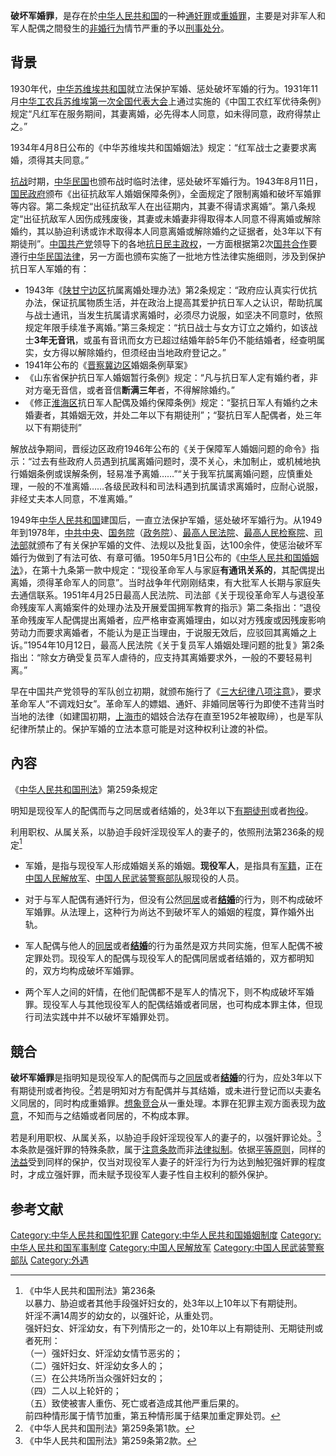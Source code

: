 '''破坏军婚罪'''，是存在於[[中华人民共和国|中华人民共和国]]的一种[[通奸|通奸罪]]或[[重婚|重婚罪]]，主要是对非军人和军人配偶之間發生的[[非婚行为|非婚行为]]情节严重的予以[[刑罚|刑事处分]]。

== 背景==
1930年代，[[中华苏维埃共和国|中华苏维埃共和国]]就立法保护军婚、惩处破坏军婚的行为。1931年11月[[中华工农兵苏维埃第一次全国代表大会|中华工农兵苏维埃第一次全国代表大会]]上通过实施的《中国工农红军优待条例》规定“凡红军在服务期间，其妻离婚，必先得本人同意，如未得同意，政府得禁止之。”

1934年4月8日公布的《中华苏维埃共和国婚姻法》规定：“红军战士之妻要求离婚，须得其夫同意。”

[[抗战|抗战]]时期，[[中华民国|中华民国]]也颁布战时临时法律，惩处破坏军婚行为。1943年8月11日，[[国民政府|国民政府]]颁布《出征抗敌军人婚姻保障条例》，全面规定了限制离婚和破坏军婚罪等内容。第二条规定“出征抗敌军人在出征期内，其妻不得请求离婚”。第八条规定“出征抗敌军人因伤成残废後，其妻或未婚妻非得取得本人同意不得离婚或解除婚约，其以胁迫利诱或诈术取得本人同意离婚或解除婚约之证据者，处3年以下有期徒刑”。[[中国共产党|中国共产党]]领导下的各地[[抗日根据地|抗日民主政权]]，一方面根据第2次[[国共合作|国共合作]]要遵行[[中华民国法律|中华民国法律]]，另一方面也颁布实施了一批地方性法律实施细则，涉及到保护抗日军人军婚的有：
*1943年《[[陕甘宁边区|陕甘宁边区]]抗属离婚处理办法》第2条规定：“政府应认真实行优抗办法，保证抗属物质生活，并在政治上提高其爱护抗日军人之认识，帮助抗属与战士通讯，当发生抗属请求离婚时，必须尽力说服，如坚决不同意时，依照规定年限手续准予离婚。”第三条规定：“抗日战士与女方订立之婚约，如该战士'''3年无音讯'''，或虽有音讯而女方已超过结婚年龄5年仍不能结婚者，经查明属实，女方得以解除婚约，但须经由当地政府登记之。”
*1941年公布的《[[晋察冀边区|晋察冀边区]]婚姻条例草案》
*《山东省保护抗日军人婚姻暂行条例》规定：“凡与抗日军人定有婚约者，非对方毫无音信，或者音信'''断满三年'''者，不得解除婚约。”
*《修正[[苏北抗日根据地|淮海区]]抗日军人配偶及婚约保障条例》规定：“娶抗日军人有婚约之未婚妻者，其婚姻无效，并处二年以下有期徒刑”；“娶抗日军人配偶者，处三年以下有期徒刑”

解放战争期间，晋绥边区政府1946年公布的《关于保障军人婚姻问题的命令》指示：“过去有些政府人员遇到抗属离婚问题时，漠不关心，未加制止，或机械地执行婚姻条例或误解条例，轻易准予离婚……”“关于我军抗属离婚问题，应慎重处理，一般的不准离婚……各级民政科和司法科遇到抗属请求离婚时，应耐心说服，非经丈夫本人同意，不准离婚。”

1949年[[中华人民共和国|中华人民共和国]]建国后，一直立法保护军婚，惩处破坏军婚行为。从1949年到1978年，[[中国共产党中央委员会|中共中央]]、[[中华人民共和国国务院|国务院]]（[[中央人民政府政务院|政务院]]）、[[中华人民共和国最高人民法院|最高人民法院]]、[[中华人民共和国最高人民检察院|最高人民检察院]]、[[中华人民共和国司法部|司法部]]就颁布了有关保护军婚的文件、法规以及批复函，达100余件，使惩治破坏军婚行为做到了有法可依、有章可循。1950年5月1日公布的《[[中华人民共和国婚姻法|中华人民共和国婚姻法]]》，在第十九条第一款中规定：“现役革命军人与家庭'''有通讯关系的'''，其配偶提出离婚，须得革命军人的同意”。当时战争年代刚刚结束，有大批军人长期与家庭失去通信联系。1951年4月25日最高人民法院、司法部《关于现役革命军人与退役革命残废军人离婚案件的处理办法及开展爱国拥军教育的指示》第二条指出：“退役革命残废军人配偶提出离婚者，应严格审查离婚理由，如以对方残废或因残废影响劳动力而要求离婚者，不能认为是正当理由，于说服无效后，应驳回其离婚之上诉。”1954年10月12日，最高人民法院《关于复员军人婚姻处理问题的批复》第2条指出：“除女方确受复员军人虐待的，应支持其离婚要求外，一般的不要轻易判离。”

早在中国共产党领导的军队创立初期，就颁布施行了《[[三大纪律八项注意|三大纪律八项注意]]》，要求革命军人“不调戏妇女”。革命军人的嫖娼、通奸、非婚同居等行为即使不违背当时当地的法律（如建国初期，[[上海市|上海市]]的娼妓合法存在直至1952年被取缔），也是军队纪律所禁止的。保护军婚的立法本意可能是对这种权利让渡的补偿。

==內容==
《[[中华人民共和国刑法|中华人民共和国刑法]]》第259条规定

明知是现役军人的配偶而与之同居或者结婚的，处3年以下[[有期徒刑|有期徒刑]]或者[[拘役|拘役]]。

利用职权、从属关系，以胁迫手段奸淫现役军人的妻子的，依照刑法第236条的规定<ref>《中华人民共和国刑法》第236条<br/>以暴力、胁迫或者其他手段强奸妇女的，处3年以上10年以下有期徒刑。<br/>奸淫不满14周岁的幼女的，以强奸论，从重处罚。<br/>强奸妇女、奸淫幼女，有下列情形之一的，处10年以上有期徒刑、无期徒刑或者死刑：<br/>
（一）强奸妇女、奸淫幼女情节恶劣的；<br/>
（二）强奸妇女、奸淫幼女多人的；<br/>
（三）在公共场所当众强奸妇女的；<br/>
（四）二人以上轮奸的；<br/>
（五）致使被害人重伤、死亡或者造成其他严重后果的。<br/>前四种情形属于情节加重，第五种情形属于结果加重定罪处罚。</ref>

*军婚，是指与现役军人形成婚姻关系的婚姻。'''现役军人'''，是指具有[[军籍|军籍]]，正在[[中国人民解放军|中国人民解放军]]、[[中国人民武装警察部队|中国人民武装警察部队]]服现役的人员。

*对于与军人配偶有通奸行为，但没有公然[[同居|同居]]或者'''[[结婚|结婚]]'''的行为，则不构成破坏军婚罪。从法理上，这种行为尚达不到破坏军人的婚姻的程度，算作婚外出轨。

*军人配偶与他人的[[同居|同居]]或者'''[[结婚|结婚]]'''的行为虽然是双方共同实施，但军人配偶不被定罪处罚。现役军人的配偶与现役军人的配偶同居或者结婚的，双方都明知的，双方均构成破坏军婚罪。

*两个军人之间的奸情，在他们配偶都不是军人的情况下，则不构成破坏军婚罪。现役军人与其他现役军人的配偶结婚或者同居，也可构成本罪主体，但现行司法实践中并不以破坏军婚罪处罚。

== 競合 ==
'''破坏军婚罪'''是指明知是现役军人的配偶而与之[[同居|同居]]或者'''[[结婚|结婚]]'''的行为，应处3年以下有期徒刑或者拘役。<ref>《中华人民共和国刑法》第259条第1款。</ref>若是明知对方有配偶并与其结婚，或未进行登记而以夫妻名义同居的，同时构成重婚罪。[[想像競合|想象竞合]]从一重处理。本罪在犯罪主观方面表现为[[故意|故意]]，不知而与之结婚或者同居的，不构成本罪。

若是利用职权、从属关系，以胁迫手段奸淫现役军人的妻子的，以强奸罪论处。<ref>《中华人民共和国刑法》第259条第2款。</ref>本条款是强奸罪的特殊条款，属于[[注意条款|注意条款]]而非[[法律拟制|法律拟制]]。依据[[法律平等原则|平等原则]]，同样的[[法益|法益]]受到同样的保护，仅当对现役军人妻子的奸淫行为行为达到触犯强奸罪的程度时，才成立强奸罪，而未赋予现役军人妻子性自主权利的额外保护。

== 参考文献 ==
{{Reflist|2}}

{{中华人民共和国刑法罪名}}

[[Category:中华人民共和国性犯罪|Category:中华人民共和国性犯罪]]
[[Category:中华人民共和国婚姻制度|Category:中华人民共和国婚姻制度]]
[[Category:中华人民共和国军事制度|Category:中华人民共和国军事制度]]
[[Category:中国人民解放军|Category:中国人民解放军]]
[[Category:中国人民武装警察部队|Category:中国人民武装警察部队]]
[[Category:外遇|Category:外遇]]